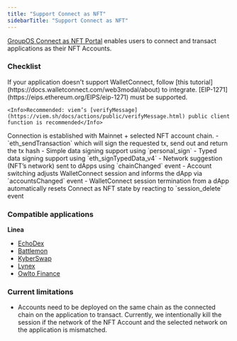 ```yaml
---
title: "Support Connect as NFT"
sidebarTitle: "Support Connect as NFT"
---
```


[GroupOS Connect as NFT Portal](https://groupos.xyz/wc) enables users to connect and transact applications as their NFT Accounts.

### Checklist

<AccordionGroup>
  <Accordion title="WalletConnect Integration">
    If your application doesn't support WalletConnect, follow [this tutorial](https://docs.walletconnect.com/web3modal/about) to integrate.
  </Accordion>

  <Accordion title="Contract Signatures">
    [EIP-1271](https://eips.ethereum.org/EIPS/eip-1271) must be supported.

    <Info>Recommended: viem’s [verifyMessage](https://viem.sh/docs/actions/public/verifyMessage.html) public client function is recommended</Info>
  </Accordion>

  <Accordion title="Networks">
    Connection is established with Mainnet + selected NFT account chain.
  </Accordion>

<Accordion title="Methods">
- `eth_sendTransaction` which will sign the requested tx, send out and
return the tx hash
- Simple data signing support using `personal_sign`
- Typed data signing support using `eth_signTypedData_v4`
</Accordion>

<Accordion title="Events">
- Network suggestion (NFT’s network) sent to dApps using `chainChanged` event
- Account switching adjusts WalletConnect session and informs the dApp via `accountsChanged` event
- WalletConnect session termination from a dApp automatically resets Connect as NFT state by reacting to `session_delete` event
</Accordion>

</AccordionGroup>

### Compatible applications

**Linea**
- [EchoDex](https://www.echodex.io/?chain=linea)
- [Battlemon](https://battlemon.com/)
- [KyberSwap](https://kyberswap.com/)
- [Lynex](https://www.lynex.fi/)
- [Owlto Finance](https://owlto.finance/bridge)


### Current limitations

- Accounts need to be deployed on the same chain as the connected chain on the application to transact. Currently, we intentionally kill the session if the network of the NFT Account and the selected network on the application is mismatched.
